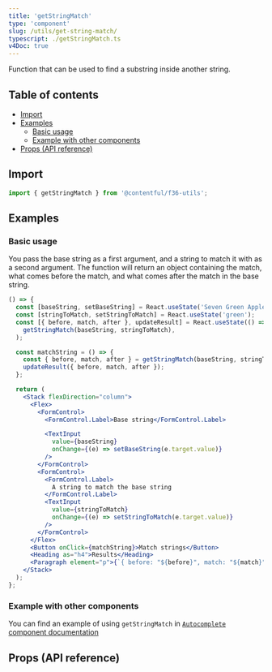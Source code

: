 ```yaml
---
title: 'getStringMatch'
type: 'component'
slug: /utils/get-string-match/
typescript: ./getStringMatch.ts
v4Doc: true
---
```



Function that can be used to find a substring inside another string.

## Table of contents

- [Import](#import)
- [Examples](#examples)
  - [Basic usage](#basic-usage)
  - [Example with other components](#example-with-other-components)
- [Props (API reference)](#props-api-reference)

## Import

```jsx static=true
import { getStringMatch } from '@contentful/f36-utils';
```

## Examples

### Basic usage

You pass the base string as a first argument, and a string to match it with as a second argument. The function will return an object containing the match, what comes before the match, and what comes after the match in the base string.

```jsx
() => {
  const [baseString, setBaseString] = React.useState('Seven Green Apples');
  const [stringToMatch, setStringToMatch] = React.useState('green');
  const [{ before, match, after }, updateResult] = React.useState(() =>
    getStringMatch(baseString, stringToMatch),
  );

  const matchString = () => {
    const { before, match, after } = getStringMatch(baseString, stringToMatch);
    updateResult({ before, match, after });
  };

  return (
    <Stack flexDirection="column">
      <Flex>
        <FormControl>
          <FormControl.Label>Base string</FormControl.Label>

          <TextInput
            value={baseString}
            onChange={(e) => setBaseString(e.target.value)}
          />
        </FormControl>
        <FormControl>
          <FormControl.Label>
            A string to match the base string
          </FormControl.Label>
          <TextInput
            value={stringToMatch}
            onChange={(e) => setStringToMatch(e.target.value)}
          />
        </FormControl>
      </Flex>
      <Button onClick={matchString}>Match strings</Button>
      <Heading as="h4">Results</Heading>
      <Paragraph element="p">{`{ before: "${before}", match: "${match}", after: "${after}" }`}</Paragraph>
    </Stack>
  );
};
```

### Example with other components

You can find an example of using `getStringMatch` in [`Autocomplete` component documentation](/components/autocomplete#highlighting-an-item-with-getstringmatch)

## Props (API reference)

<Props of="getStringMatch" />
